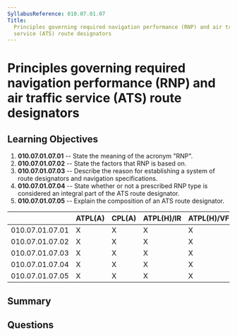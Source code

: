 ```yaml
---
SyllabusReference: 010.07.01.07
Title:
  Principles governing required navigation performance (RNP) and air traffic
  service (ATS) route designators
---
```


# Principles governing required navigation performance (RNP) and air traffic service (ATS) route designators

## Learning Objectives

1. **010.07.01.07.01** -- State the meaning of the acronym "RNP".
2. **010.07.01.07.02** -- State the factors that RNP is based on.
3. **010.07.01.07.03** -- Describe the reason for establishing a system of route
   designators and navigation specifications.
4. **010.07.01.07.04** -- State whether or not a prescribed RNP type is
   considered an integral part of the ATS route designator.
5. **010.07.01.07.05** -- Explain the composition of an ATS route designator.

|                 | ATPL(A) | CPL(A) | ATPL(H)/IR | ATPL(H)/VFR | CPL(H) | IR  | CBIR(A) |
| --------------- | ------- | ------ | ---------- | ----------- | ------ | --- | ------- |
| 010.07.01.07.01 | X       | X      | X          | X           | X      |     |         |
| 010.07.01.07.02 | X       | X      | X          | X           | X      |     |         |
| 010.07.01.07.03 | X       | X      | X          | X           | X      |     |         |
| 010.07.01.07.04 | X       | X      | X          | X           | X      |     |         |
| 010.07.01.07.05 | X       | X      | X          | X           | X      |     |         |

## Summary

## Questions
